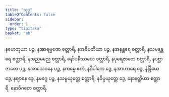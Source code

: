 ```yaml
---
title: "သုဒ္ဓ"
tableOfContents: false
sidebar:
  order: 1
type: "tipitaka"
basket: "ab"
---
```



<DynamicBreadcrumb />

<Division number="431">

<Paragraph number="3409">
နဟေတုယာ ပဉ္စ, နအာရမ္မဏေ စတ္တာရိ, နအဓိပတိယာ ပဉ္စ, နအနန္တရေ စတ္တာရိ, နသမနန္တရေ စတ္တာရိ, နအညမညေ စတ္တာရိ, နော်ပနိဿယေ စတ္တာရိ, နပုရေဇာတေ စတ္တာရိ, နပစ္ဆာဇာတေ ပဉ္စ, နအာသေဝနေ ပဉ္စ, နကမ္မေ ဧကံ, နဝိပါကေ ဒွေ, နအာဟာရေ ဒွေ, နဲန္ဒြိယေ ဒွေ, နဈာနေ ဒွေ, နမဂ္ဂေ ပဉ္စ, နသမ္ပယုတ္တေ စတ္တာရိ, နဝိပ္ပယုတ္တေ ဒွေ, နောနတ္ထိယာ စတ္တာရိ, နောဝိဂတေ စတ္တာရိ.
</Paragraph>
</Division>